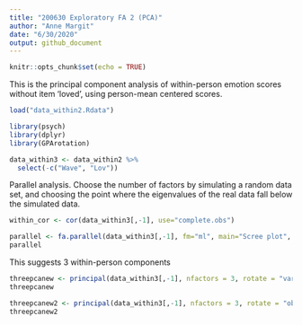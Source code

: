 ```yaml
---
title: "200630 Exploratory FA 2 (PCA)"
author: "Anne Margit"
date: "6/30/2020"
output: github_document
---
```


```r
knitr::opts_chunk$set(echo = TRUE)
```

This is the principal component analysis of within-person emotion scores without item 'loved', using person-mean centered scores.

```r
load("data_within2.Rdata")
```

```r
library(psych)
library(dplyr)
library(GPArotation)
```

```r
data_within3 <- data_within2 %>%
  select(-c("Wave", "Lov"))
```

Parallel analysis. Choose the number of factors by simulating a random data set,
and choosing the point where the eigenvalues of the real data fall below the
simulated data. 

```r
within_cor <- cor(data_within3[,-1], use="complete.obs")
```

```r
parallel <- fa.parallel(data_within3[,-1], fm="ml", main="Scree plot", fa= "pc", n.iter=50, SMC=TRUE, quant = .95 )
parallel
```

This suggests 3 within-person components

```r
threepcanew <- principal(data_within3[,-1], nfactors = 3, rotate = "varimax")
threepcanew
```
```r
threepcanew2 <- principal(data_within3[,-1], nfactors = 3, rotate = "oblimin")
threepcanew2
```
